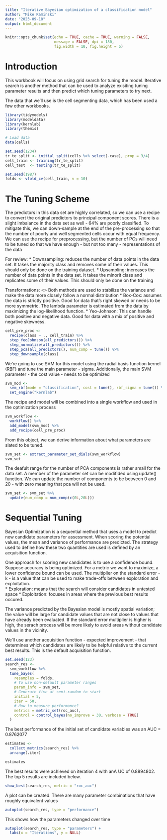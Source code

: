 ```yaml
---
title: "Iterative Bayesian optimization of a classification model"
author: "Mike Kaminski"
date: "2023-09-18"
output: html_document
---
```


```r
knitr::opts_chunk$set(echo = TRUE, cache = TRUE, warning = FALSE,
                      message = FALSE, dpi = 180,
                      fig.width = 10, fig.height = 5)
```

# Introduction
This workbook will focus on using grid search for tuning the model.  Iterative search is another method that can be used to analyze exisiting tuning parameter results and then predict which tuning parameters to try next.

The data that we'll use is the cell segmenting data, which has been used a few other workbooks.
```r
library(tidymodels)
library(modeldata)
library(kernlab)
library(themis)
```

```r
# Load data
data(cells)

set.seed(1234)
tr_te_split <- initial_split(cells %>% select(-case), prop = 3/4)
cell_train <- training(tr_te_split)
cell_test  <- testing(tr_te_split)

set.seed(1987)
folds <- vfold_cv(cell_train, v = 10)
```

# The Tuning Scheme
The predictors in this data set are highly correlated, so we can use a recipe to convert the original predictors to principal component scores.  There is a slight imbalance in the data set as well - 64% are poorly classified.  To mitigate this, we can down-sample at the end of the pre-processing so that the number of poorly and well segmented cells occur with equal frequency.  We can use the recipe for preprocessing, but the number of PCs will need to be tuned so that we have enough - but not too many - representations of the data

For review:
* Downsampling: reduces the number of data points in the data set.  It takes the majority class and removes some of their values.  This should only be done on the training dataset.
* Upsampling: increases the number of data points in the data set.  It takes the minorit class and replicates some of their values. This should only be done on the training

Transformations: <\br>
Both methods are used to stabilize the variance and make the data more closely follow a normal distribution
* Box-Cox: assumes the data is strictly positive.  Good for data that's right skewed or needs to be more symmetric.  The lambda parameter is estimated from the data by maximizing the log-likelihood function.
* Yeo-Johnson: This can handle both positive and negative data.  Good for data with a mix of positive and negative skewness.
```r
cell_pre_proc <-
  recipe(class ~ ., cell_train) %>%
  step_YeoJohnson(all_predictors()) %>%
  step_normalize(all_predictors()) %>%
  step_pca(all_predictors(), num_comp = tune()) %>%
  step_downsample(class)
```

We're going to use SVM for this model using the radial basis function kernel (RBF) and tune the main parameter - sigma.  Additionally, the main SVM parameter - the cost value - needs to be optimized
```r
svm_mod <-
  svm_rbf(mode = "classification", cost = tune(), rbf_sigma = tune()) %>%
  set_engine("kernlab")
```

The recipe and model will be combined into a single workflow and used in the optimization process
```r
svm_workflow <-
  workflow() %>%
  add_model(svm_mod) %>%
  add_recipe(cell_pre_proc)

```

From this object, we can derive information about what parameters are slated to be tuned.
```r
svm_set <- extract_parameter_set_dials(svm_workflow)
svm_set
```

The deafult range for the number of PCA components is rather small for the data set.  A member of the parameter set can be modifided using update() function.  We can update the number of components to be between 0 and 20 - with zero meaning that pca will not be used.
```r
svm_set <- svm_set %>%
  update(num_comp = num_comp(c(0L,20L)))
```

# Sequential Tuning
Bayesian Optimization is a sequential method that uses a model to predict new candidate parameters for assessment.  When scoring the potential values, the mean and variance of performance are predicted.  The strategy used to define how these two quantities are used is defined by an acquisition function.

One approach for scoring new candidates is to use a confidence bound.  Suppose accuracy is being optimized.  For a metric we want to maximize, a lower confidence bound can be used.  The multiplier on the standard error - k - is a value that can be used to make trade-offs between exploration and exploitation.</br>
* Exploration: means that the search will consider candidates in untested space
* Exploitation: focuses in areas where the previous best results occured.

The variance predicted by the Bayesian model is mostly spatial variation; the value will be large for candidate values that are not close to values that have already been evaluated.  If the standard error multiplier is higher is high, the serach process will be more likely to avoid areas without candidate values in the vicinity.

We'll use another acquisition function - expected improvement - that determines which candidates are likely to be helpful relative to the current best results.  This is the default acquisition function.
```r
set.seed(123)
search_res <-
  svm_workflow %>% 
  tune_bayes(
    resamples = folds,
    # To use non-default parameter ranges
    param_info = svm_set,
    # Generate five at semi-random to start
    initial = 5,
    iter = 50,
    # How to measure performance?
    metrics = metric_set(roc_auc),
    control = control_bayes(no_improve = 30, verbose = TRUE)
  )


```

The best performance of the initial set of candidate variables was an AUC = 0.8762077
```r
estimates <- 
  collect_metrics(search_res) %>% 
  arrange(.iter)

estimates

```

The best results were achieved on iteration 4 with anA UC of 0.8894802.  The top 5 results are included below.
```r
show_best(search_res, metric = "roc_auc")
```

A plot can be created.  There are many parameter combinations that have roughly equivalent values
```r
autoplot(search_res, type = "performance")

```

This shows how the parameters changed over time
```r
autoplot(search_res, type = "parameters") + 
  labs(x = "Iterations", y = NULL)
```

